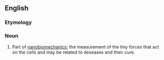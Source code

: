 ==English==

===Etymology===
{{prefix|nano|biometrics}}

===Noun===
{{en-plural-noun}}

# Part of [[nanobiomechanics]]; the measurement of the tiny forces that act on the cells and may be related to deseases and their cure.